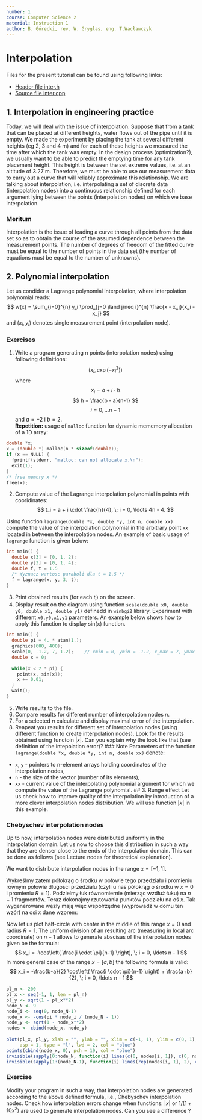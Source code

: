 ```yaml
---
number: 1
course: Computer Science 2
material: Instruction 1
author: B. Górecki, rev. W. Gryglas, eng. T.Wacławczyk
---
```


# Interpolation

Files for the present tutorial can be found using following links:

  - [Header file inter.h](http://ccfd.github.io/courses/code/info2/inter.h)
  - [Source file inter.cpp](http://ccfd.github.io/courses/code/info2/inter.cpp)


## 1. Interpolation in engineering practice

Today, we will deal with the issue of interpolation.
Suppose that from a tank that can be placed at different heights, water flows out of the pipe until it is empty.
We made the experiment by placing the tank at several different heights (eg 2, 3 and 4 m) and for each of these heights we measured the time after which the tank was empty.
In the design process (optimization?), we usually want to be able to predict the emptying time for any tank 
placement height.
This height is between the set extreme values, i.e. at an altitude of 3.27 m.
Therefore, we must be able to use our measurement data to carry out a curve that will reliably approximate this relationship.
We are talking about interpolation, i.e. interpolating a set of discrete data (interpolation nodes) into a continuous relationship defined for each argument lying between the points (interpolation nodes) on which we base interpolation.

### Meritum

Interpolation is the issue of leading a curve through all points from the data set so as to obtain the course of the assumed dependence between the measurement points.
The number of degrees of freedom of the fitted curve must be equal to the number of points in the data set (the number of equations must be equal to the number of unknowns).

## 2. Polynomial interpolation

Let us condider a Lagrange polynomial interpolation, where interpolation polynomial reads:
$$
w(x) = \sum_{i=0}^{n} y_i \prod_{j=0 \land j\neq i}^{n} \frac{x - x_j}{x_i - x_j}
$$
and $(x_i, y_i)$ denotes single measurement point (interpolation node).

### Exercises

1. Write a program generating n points (interpolation nodes) using following definitions:
$$
\left( x_i, \exp(-x_i^2) \right)
$$ 
where
$$
x_i = a + i \cdot h
$$
$$
h = \frac{b - a}{n-1}
$$
$$
i = 0, \ldots n-1
$$
and $a = -2$ i $b = 2$.  
**Repetition:** usage of `malloc` function for dynamic mememory allocation of a 1D array:

```c++
double *x;
x = (double *) malloc(n * sizeof(double));
if (x == NULL) {
  fprintf(stderr, "malloc: can not allocate x.\n");
  exit(1);
}
/* free memory x */
free(x);
```
2. Compute value of the Lagrange interpolation polynomial in points with cooridinates:
$$
t_i = a + i \cdot \frac{h}{4}, \; i = 0, \ldots 4n - 4.
$$

Using function `lagrange(double *x, double *y, int n, double xx)` compute the value of the interpolation polynomial
in the arbitrary point `xx` located in between the interpolation nodes. 
An example of basic usage of `lagrange` function is given below:

```c++
int main() {
  double x[3] = {0, 1, 2};
  double y[3] = {0, 1, 4};
  double f, t = 1.5
  /* Wyznacz wartosc paraboli dla t = 1.5 */
  f = lagrange(x, y, 3, t);
}
```
3. Print obtained results (for each $t_i$) on the screen.
4. Display result on the diagram using function `scale(double x0, double y0, double x1, double y1)`
   definedd in `winbgi2` library. Experiment with different `x0,y0,x1,y1` parameters.
   An example below shows how to apply this function to display sin(x) function.
```c++
int main() {
  double pi = 4. * atan(1.);
  graphics(600, 400);
  scale(0, -1.2, 7, 1.2);    // xmin = 0, ymin = -1.2, x_max = 7, ymax = 1.2
  double x = 0;
  
  while(x < 2 * pi) {
    point(x, sin(x));
    x += 0.01;
  }
  wait();
}
```
5. Write results to the file.
6. Compare results for different number of interpolation nodes $n$.
7. For a selected $n$ calculate and display maximal error of the interpolation.
8. Reapeat you results for different set of interpolation nodes (using different function
   to create interpolation nodes).
Look for the results obtained using functoin $|x|$.
Can you explain why the look like that (see definition of the intepolation error)?
### Note
Parameters of the function `lagrange(double *x, double *y, int n, double xx)` denote:
  - `x`, `y` - pointers to n-element arrays holding coordinates of the interpolation nodes,
  - `n` - the size of the vector (number of its elements),
  - `xx` - current value of the interpolating polynomial argument for which we compute
           the value of the Lagrange polynomial.
## 3. Runge effect
Let us check how to improve quality of the interpolation by introduction of a more
clever interpolation nodes distribution. We will use function $|x|$ in this example.

### Chebyschev interpolation nodes
Up to now, interpolation nodes were distributed uniformly in the interpolation domain.
Let us now to choose this distribution in such a way that they are denser close to  the 
ends of the interpolation domain.
This can be done as follows (see Lecture nodes for theoretical explenation).

We want to distribute interpolation nodes in the range $x = [-1, 1]$.

Wykreślmy zatem półokrąg o środku w połowie tego przedziału i promieniu równym połowie długości przedziału (czyli u nas półokrąg o środku w $x = 0$ i promieniu $R = 1$).
Podzielmy łuk równomiernie (mierząc wzdłuż łuku) na $n - 1$ fragmentów.
Teraz dokonajmy rzutowania punktów podziału na oś $x$.
Tak wygenerowane węzły mają więc współrzędne (wyprowadź w domu ten wzór) na osi $x$ dane wzorem:

Now let us plot half-circle with center in the middle of this range $x = 0$ and radius $R = 1$.
The uniform division of an resulting arc (measuring in local arc coordinate) on $n - 1$ allows
to generate abscisas of the interpolation nodes given be the formula:
$$
x_i = -\cos\left( \frac{i \cdot \pi}{n-1} \right), \; i = 0, \ldots n - 1
$$
In more general case of the range $x = [a, b]$ the following formula is valid:
$$
x_i = -\frac{b-a}{2} \cos\left( \frac{i \cdot \pi}{n-1} \right) + \frac{a+b}{2}, \; i = 0, \ldots n - 1
$$
```r
pl_n <- 200
pl_x <- seq(-1, 1, len = pl_n)
pl_y <- sqrt(1 - pl_x**2)
node_N <- 9
node_i <- seq(0, node_N-1)
node_x <- -cos(pi * node_i / (node_N - 1))
node_y <- sqrt(1 - node_x**2)
nodes <- cbind(node_x, node_y)
  
plot(pl_x, pl_y, xlab = "", ylab = "", xlim = c(-1, 1), ylim = c(0, 1),
     asp = 1, type = "l", lwd = 2, col = "blue")
points(cbind(node_x, 0), pch = 19, col = "blue")
invisible(sapply(0:node_N, function(i) lines(c(0, nodes[i, 1]), c(0, nodes[i, 2]), lty = 2)))
invisible(sapply(1:(node_N-1), function(i) lines(rep(nodes[i, 1], 2), c(0, nodes[i, 2]), lty = 2, col = "blue")))
```
### Exercise
Modify your program in such a way, that interpolation nodes are generated according to the above defined formula,
i.e., Chebyschev interpolation nodes.
Check how interpolation errors change when functions: $|x|$ or $1/(1+10x^2)$ are used to generate interpolation nodes.
Can you see a difference ?

